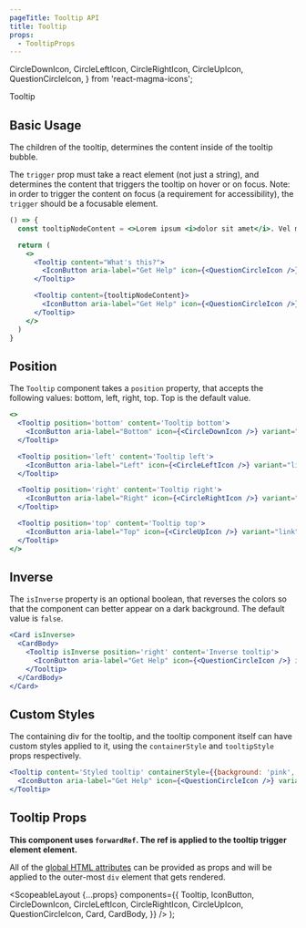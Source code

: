 ```yaml
---
pageTitle: Tooltip API
title: Tooltip
props:
  - TooltipProps
---
```


  CircleDownIcon,
  CircleLeftIcon,
  CircleRightIcon,
  CircleUpIcon,
  QuestionCircleIcon,
} from 'react-magma-icons';

<DocsHeading to="/design/tooltips/" type="api">
  Tooltip
</DocsHeading>

## Basic Usage

The children of the tooltip, determines the content inside of the tooltip bubble.

The `trigger` prop must take a react element (not just a string), and determines the content that triggers the tooltip on hover or on focus. Note: in order to trigger the content on focus (a requirement for accessibility), the `trigger` should be a focusable element.

```.jsx
() => {
  const tooltipNodeContent = <>Lorem ipsum <i>dolor sit amet</i>. Vel molestie no, ut vim.</>

  return (
    <>
      <Tooltip content="What's this?">
        <IconButton aria-label="Get Help" icon={<QuestionCircleIcon />} variant="link" />
      </Tooltip>

      <Tooltip content={tooltipNodeContent}>
        <IconButton aria-label="Get Help" icon={<QuestionCircleIcon />} variant="link" />
      </Tooltip>
    </>
  )
}
```

## Position

The `Tooltip` component takes a `position` property, that accepts the following values: bottom, left, right, top. Top is the default value.

```.jsx
<>
  <Tooltip position='bottom' content='Tooltip bottom'>
    <IconButton aria-label="Bottom" icon={<CircleDownIcon />} variant="link" />
  </Tooltip>

  <Tooltip position='left' content='Tooltip left'>
    <IconButton aria-label="Left" icon={<CircleLeftIcon />} variant="link" />
  </Tooltip>

  <Tooltip position='right' content='Tooltip right'>
    <IconButton aria-label="Right" icon={<CircleRightIcon />} variant="link" />
  </Tooltip>

  <Tooltip position='top' content='Tooltip top'>
    <IconButton aria-label="Top" icon={<CircleUpIcon />} variant="link" />
  </Tooltip>
</>
```

## Inverse

The `isInverse` property is an optional boolean, that reverses the colors so that the component can better appear on a dark background.
The default value is `false`.

```.jsx
<Card isInverse>
  <CardBody>
    <Tooltip isInverse position='right' content='Inverse tooltip'>
      <IconButton aria-label="Get Help" icon={<QuestionCircleIcon />} isInverse variant="link" />
    </Tooltip>
  </CardBody>
</Card>
```

## Custom Styles

The containing div for the tooltip, and the tooltip component itself can have custom styles applied to it, using the `containerStyle` and `tooltipStyle` props respectively.

```.jsx
<Tooltip content='Styled tooltip' containerStyle={{background: 'pink', padding: '10px' }} tooltipStyle={{ border: '1px solid red', background: 'yellow', color: 'black', padding: '10px' }}>
  <IconButton aria-label="Get Help" icon={<QuestionCircleIcon />} variant="link" />
</Tooltip>
```

## Tooltip Props

**This component uses `forwardRef`. The ref is applied to the tooltip trigger element element.**

All of the [global HTML attributes](https://developer.mozilla.org/en-US/docs/Web/HTML/Global_attributes) can be provided as props and will be applied to the outer-most `div` element that gets rendered.

<TooltipProps />

  <ScopeableLayout
    {...props}
    components={{
      Tooltip,
      IconButton,
      CircleDownIcon,
      CircleLeftIcon,
      CircleRightIcon,
      CircleUpIcon,
      QuestionCircleIcon,
      Card,
      CardBody,
    }}
  />
);
